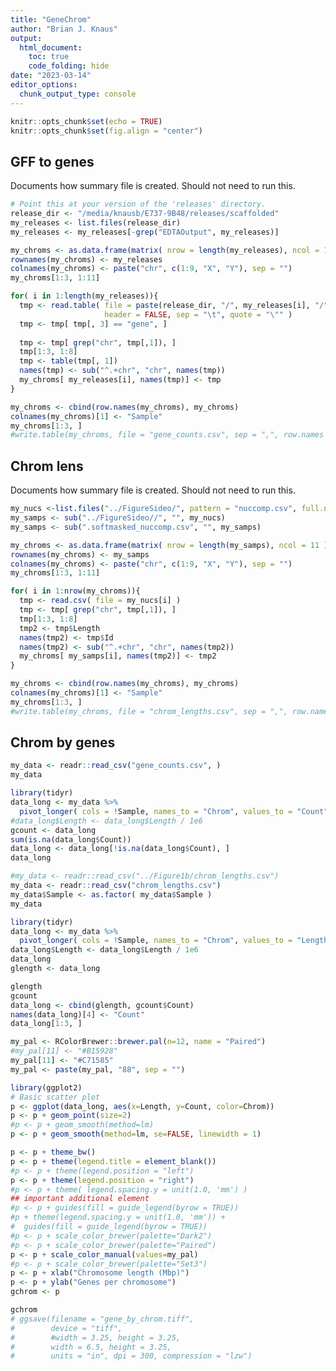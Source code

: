 ```yaml
---
title: "GeneChrom"
author: "Brian J. Knaus"
output: 
  html_document:
    toc: true
    code_folding: hide
date: "2023-03-14"
editor_options: 
  chunk_output_type: console
---
```


```r
knitr::opts_chunk$set(echo = TRUE)
knitr::opts_chunk$set(fig.align = "center")
```


## GFF to genes

Documents how summary file is created.
Should not need to run this.

```r
# Point this at your version of the 'releases' directory.
release_dir <- "/media/knausb/E737-9B48/releases/scaffolded"
my_releases <- list.files(release_dir)
my_releases <- my_releases[-grep("EDTAOutput", my_releases)]

my_chroms <- as.data.frame(matrix( nrow = length(my_releases), ncol = 11 ))
rownames(my_chroms) <- my_releases
colnames(my_chroms) <- paste("chr", c(1:9, "X", "Y"), sep = "")
my_chroms[1:3, 1:11]

for( i in 1:length(my_releases)){
  tmp <- read.table( file = paste(release_dir, "/", my_releases[i], "/", my_releases[i], ".primary_high_confidence.gff3.gz", sep = ""), 
                     header = FALSE, sep = "\t", quote = "\"" )
  tmp <- tmp[ tmp[, 3] == "gene", ]
  
  tmp <- tmp[ grep("chr", tmp[,1]), ]
  tmp[1:3, 1:8]
  tmp <- table(tmp[, 1])
  names(tmp) <- sub("^.+chr", "chr", names(tmp))
  my_chroms[ my_releases[i], names(tmp)] <- tmp
}

my_chroms <- cbind(row.names(my_chroms), my_chroms)
colnames(my_chroms)[1] <- "Sample"
my_chroms[1:3, ]
#write.table(my_chroms, file = "gene_counts.csv", sep = ",", row.names = FALSE)
```


## Chrom lens

Documents how summary file is created.
Should not need to run this.

```r
my_nucs <-list.files("../FigureSideo/", pattern = "nuccomp.csv", full.names = TRUE)
my_samps <- sub("../FigureSideo//", "", my_nucs)
my_samps <- sub(".softmasked_nuccomp.csv", "", my_samps)

my_chroms <- as.data.frame(matrix( nrow = length(my_samps), ncol = 11 ))
rownames(my_chroms) <- my_samps
colnames(my_chroms) <- paste("chr", c(1:9, "X", "Y"), sep = "")
my_chroms[1:3, 1:11]

for( i in 1:nrow(my_chroms)){
  tmp <- read.csv( file = my_nucs[i] )
  tmp <- tmp[ grep("chr", tmp[,1]), ]
  tmp[1:3, 1:8]
  tmp2 <- tmp$Length
  names(tmp2) <- tmp$Id
  names(tmp2) <- sub("^.+chr", "chr", names(tmp2))
  my_chroms[ my_samps[i], names(tmp2)] <- tmp2
}

my_chroms <- cbind(row.names(my_chroms), my_chroms)
colnames(my_chroms)[1] <- "Sample"
my_chroms[1:3, ]
#write.table(my_chroms, file = "chrom_lengths.csv", sep = ",", row.names = FALSE)
```



## Chrom by genes


```r
my_data <- readr::read_csv("gene_counts.csv", )
my_data

library(tidyr)
data_long <- my_data %>%
  pivot_longer( cols = !Sample, names_to = "Chrom", values_to = "Count")
#data_long$Length <- data_long$Length / 1e6
gcount <- data_long
sum(is.na(data_long$Count))
data_long <- data_long[!is.na(data_long$Count), ]
data_long

#my_data <- readr::read_csv("../Figure1b/chrom_lengths.csv")
my_data <- readr::read_csv("chrom_lengths.csv")
my_data$Sample <- as.factor( my_data$Sample )
my_data

library(tidyr)
data_long <- my_data %>%
  pivot_longer( cols = !Sample, names_to = "Chrom", values_to = "Length")
data_long$Length <- data_long$Length / 1e6
data_long
glength <- data_long

```



```r
glength
gcount
data_long <- cbind(glength, gcount$Count)
names(data_long)[4] <- "Count"
data_long[1:3, ]

my_pal <- RColorBrewer::brewer.pal(n=12, name = "Paired")
#my_pal[11] <- "#B15928"
my_pal[11] <- "#C71585"
my_pal <- paste(my_pal, "88", sep = "")

library(ggplot2)
# Basic scatter plot
p <- ggplot(data_long, aes(x=Length, y=Count, color=Chrom)) 
p <- p + geom_point(size=2)
#p <- p + geom_smooth(method=lm)
p <- p + geom_smooth(method=lm, se=FALSE, linewidth = 1)

p <- p + theme_bw()
p <- p + theme(legend.title = element_blank()) 
#p <- p + theme(legend.position = "left")
p <- p + theme(legend.position = "right")
#p <- p + theme( legend.spacing.y = unit(1.0, 'mm') )
## important additional element
#p <- p + guides(fill = guide_legend(byrow = TRUE))
#p + theme(legend.spacing.y = unit(1.0, 'mm')) +
#  guides(fill = guide_legend(byrow = TRUE))
#p <- p + scale_color_brewer(palette="Dark2")
#p <- p + scale_color_brewer(palette="Paired")
p <- p + scale_color_manual(values=my_pal)
#p <- p + scale_color_brewer(palette="Set3")
p <- p + xlab("Chromosome length (Mbp)")
p <- p + ylab("Genes per chromosome")
gchrom <- p
```


```r
gchrom
# ggsave(filename = "gene_by_chrom.tiff",
#        device = "tiff", 
#        #width = 3.25, height = 3.25, 
#        width = 6.5, height = 3.25, 
#        units = "in", dpi = 300, compression = "lzw")
```





